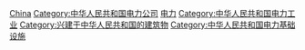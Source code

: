 {{Catnav|頁面分類|各種主題的頁面分類|按國家分類|各國建築|各國發電廠}}
{{Commons category|Power plants in China}}

[[Category:亞洲各國發電廠|China]]
[[Category:中华人民共和国电力公司|Category:中华人民共和国电力公司]]
[[Category:中国各类建筑物|电力]]
[[Category:中华人民共和国电力工业|Category:中华人民共和国电力工业]]
[[Category:兴建于中华人民共和国的建筑物|Category:兴建于中华人民共和国的建筑物]]
[[Category:中华人民共和国电力基础设施|Category:中华人民共和国电力基础设施]]